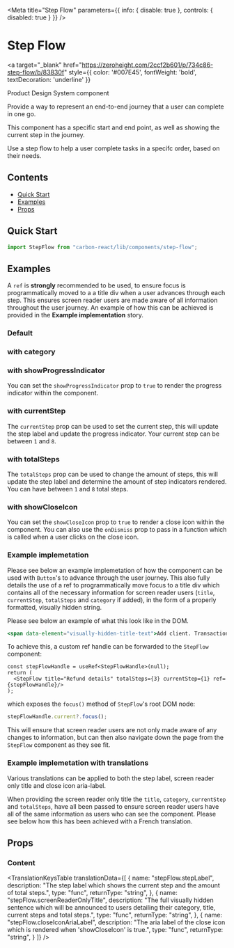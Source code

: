 
<Meta
  title="Step Flow"
  parameters={{ info: { disable: true }, controls: { disabled: true } }}
/>

# Step Flow

<a
  target="_blank"
  href="https://zeroheight.com/2ccf2b601/p/734c86-step-flow/b/83830f"
  style={{ color: '#007E45', fontWeight: 'bold', textDecoration: 'underline' }}
>
  Product Design System component
</a>

Provide a way to represent an end-to-end journey that a user can complete in one go.

This component has a specific start and end point, as well as showing the current step in the journey.

Use a step flow to help a user complete tasks in a specifc order, based on their needs.

## Contents

- [Quick Start](#quick-start)
- [Examples](#examples)
- [Props](#props)

## Quick Start

```js
import StepFlow from "carbon-react/lib/components/step-flow";
```

## Examples

A `ref` is **strongly** recommended to be used, to ensure focus is programmatically moved to a a title div when
a user advances through each step. This ensures screen reader users are made aware of all information throughout the user journey. 
An example of how this can be achieved is provided in the **Example implementation** story.

### Default

<Canvas>
  <Story name="default" story={stories.DefaultStory}/>
</Canvas>

### with category

<Canvas>
  <Story name="all elements" story={stories.CategoryStory}/>
</Canvas>

### with showProgressIndicator

You can set the `showProgressIndicator` prop to `true` to render the progress indicator within the component.

<Canvas>
  <Story name="showProgressIndicator" story={stories.ShowProgressIndicatorStory}/>
</Canvas>

### with currentStep

The `currentStep` prop can be used to set the current step, this will update the step label and update the progress indicator. Your
current step can be between `1` and `8`.

<Canvas>
  <Story name="currentStep" story={stories.CurrentStepStory}/>
</Canvas>

### with totalSteps

The `totalSteps` prop can be used to change the amount of steps, this will update the step label and determine the amount of step indicators rendered. 
You can have between `1` and `8` total steps.

<Canvas>
  <Story name="totalSteps" story={stories.TotalStepsStory}/>
</Canvas>


### with showCloseIcon

You can set the `showCloseIcon` prop to `true` to render a close icon within the component. You can also use the `onDismiss` prop to pass in a function
which is called when a user clicks on the close icon.

<Canvas>
  <Story name="showCloseIcon" story={stories.ShowCloseIconStory}/>
</Canvas>

### Example implemetation

Please see below an example implemetation of how the component can be used with `Button`'s to advance through the user journey. This also fully details the use of a ref
to programmatically move focus to a title div which contains all of the necessary information for screen reader users (`title`, `currentStep`, `totalSteps` and `category` if added),
in the form of a properly formatted, visually hidden string.

Please see below an example of what this look like in the DOM.

```jsx
<span data-element="visually-hidden-title-text">Add client. Transaction Type. Step 1 of 3.</span>
```

<Canvas>
  <Story name="Example implementation" story={stories.ExampleImplementation}/>
</Canvas>

To achieve this, a custom ref handle can be forwarded to the `StepFlow` component:

```tsx
const stepFlowHandle = useRef<StepFlowHandle>(null);
return (
  <StepFlow title="Refund details" totalSteps={3} currentStep={1} ref={stepFlowHandle}/>
);
```

which exposes the `focus()` method of `StepFlow`'s root DOM node:

```ts
stepFlowHandle.current?.focus();
```

This will ensure that screen reader users are not only made aware of any changes to information, but can then also navigate down the page from the `StepFlow` component as they see fit.

### Example implemetation with translations

Various translations can be applied to both the step label, screen reader only title and close icon aria-label.

When providing the screen reader only title the `title`, `category`, `currentStep` and `totalSteps`, have all been passed to ensure screen reader users have all of the same information
as users who can see the component. Please see below how this has been achieved with a French translation.

<Canvas>
  <Story name="Example implementation with translations" story={stories.ExampleImplementationWithTranslations}/>
</Canvas>


## Props

### Content

<StyledSystemProps of={StepFlow} margin noHeader />

<TranslationKeysTable
  translationData={[
    {
      name: "stepFlow.stepLabel",
      description: "The step label which shows the current step and the amount of total steps.",
      type: "func",
      returnType: "string",
    },
        {
      name: "stepFlow.screenReaderOnlyTitle",
      description: "The full visually hidden sentence which will be announced to users detailing their category, title, current steps and total steps.",
      type: "func",
      returnType: "string",
    },
        {
      name: "stepFlow.closeIconAriaLabel",
      description: "The aria label of the close icon which is rendered when 'showCloseIcon' is true.",
      type: "func",
      returnType: "string",
    }
  ]}
/>
